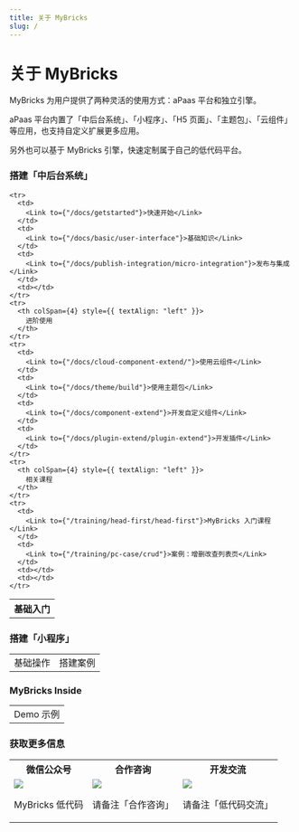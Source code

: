 ```yaml
---
title: 关于 MyBricks
slug: /
---
```




# 关于 MyBricks

MyBricks 为用户提供了两种灵活的使用方式：aPaas 平台和独立引擎。

aPaas 平台内置了「中后台系统」、「小程序」、「H5 页面」、「主题包」、「云组件」等应用，也支持自定义扩展更多应用。

另外也可以基于 MyBricks 引擎，快速定制属于自己的低代码平台。

### 搭建「中后台系统」

<table>
  <tbody>
    <tr>
      <th colSpan={4} style={{ textAlign: "left" }}>
        基础入门
      </th>
    </tr>

    <tr>
      <td>
        <Link to={"/docs/getstarted"}>快速开始</Link>
      </td>
      <td>
        <Link to={"/docs/basic/user-interface"}>基础知识</Link>
      </td>
      <td>
        <Link to={"/docs/publish-integration/micro-integration"}>发布与集成</Link>
      </td>
      <td></td>
    </tr>
    <tr>
      <th colSpan={4} style={{ textAlign: "left" }}>
        进阶使用
      </th>
    </tr>
    <tr>
      <td>
        <Link to={"/docs/cloud-component-extend/"}>使用云组件</Link>
      </td>
      <td>
        <Link to={"/docs/theme/build"}>使用主题包</Link>
      </td>
      <td>
        <Link to={"/docs/component-extend"}>开发自定义组件</Link>
      </td>
      <td>
        <Link to={"/docs/plugin-extend/plugin-extend"}>开发插件</Link>
      </td>
    </tr>
    <tr>
      <th colSpan={4} style={{ textAlign: "left" }}>
        相关课程
      </th>
    </tr>
    <tr>
      <td>
        <Link to={"/training/head-first/head-first"}>MyBricks 入门课程</Link>
      </td>
      <td>
        <Link to={"/training/pc-case/crud"}>案例：增删改查列表页</Link>
      </td>
      <td></td>
      <td></td>
    </tr>
  </tbody>
</table>

### 搭建「小程序」

<table>
  <tbody>
    <tr>
      <td>
        <Link to={"/docs/miniprogram/basic/page"}>基础操作</Link>
      </td>
      <td>
        <Link to={"/training/xhs-copilot"}>搭建案例</Link>
      </td>
    </tr>
  </tbody>
</table>

### MyBricks Inside

<table>
  <tbody>
    <tr>
      <td>
        <Link to={"/docs/inside"}>Demo 示例</Link>
      </td>
    </tr>
  </tbody>
</table>

### 获取更多信息

<table>
  <tbody>
    <tr>
      <th>微信公众号</th>
      <th>合作咨询</th>
      <th>开发交流</th>
    </tr>
    <tr>
      <td>
        <img
          style={{ display: "block", width: "200px", margin: "0 auto 20px" }}
          src={qrcode1.src}
        />
        <p style={{ textAlign: "center" }}>MyBricks 低代码</p>
      </td>
      <td>
        <img
          style={{ display: "block", width: "200px", margin: "0 auto 20px" }}
          src={qrcode2.src}
        />
        <p style={{ textAlign: "center" }}>请备注「合作咨询」</p>
      </td>
      <td>
        <img
          style={{ display: "block", width: "200px", margin: "0 auto 20px" }}
          src={qrcode3.src}
        />
        <p style={{ textAlign: "center" }}>请备注「低代码交流」</p>
      </td>
    </tr>
  </tbody>
</table>
